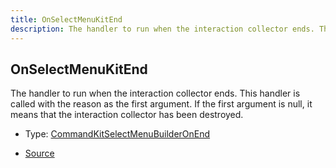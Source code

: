 ```yaml
---
title: OnSelectMenuKitEnd
description: The handler to run when the interaction collector ends. This handler is called with the reason as the first argument.  If the first argument is null, it means that the interaction collector has been destroyed.
---
```


## OnSelectMenuKitEnd

The handler to run when the interaction collector ends. This handler is called with the reason as the first argument.
If the first argument is null, it means that the interaction collector has been destroyed.

- Type: [CommandKitSelectMenuBuilderOnEnd](/docs/api-reference/types/CommandKitSelectMenuBuilderOnEnd)

- [Source](https://github.com/underctrl-io/commandkit/blob/e7997746676c2b18be64230c918cb998973d18b5/packages/commandkit/src/components/v1/select-menu/common.ts#L17)